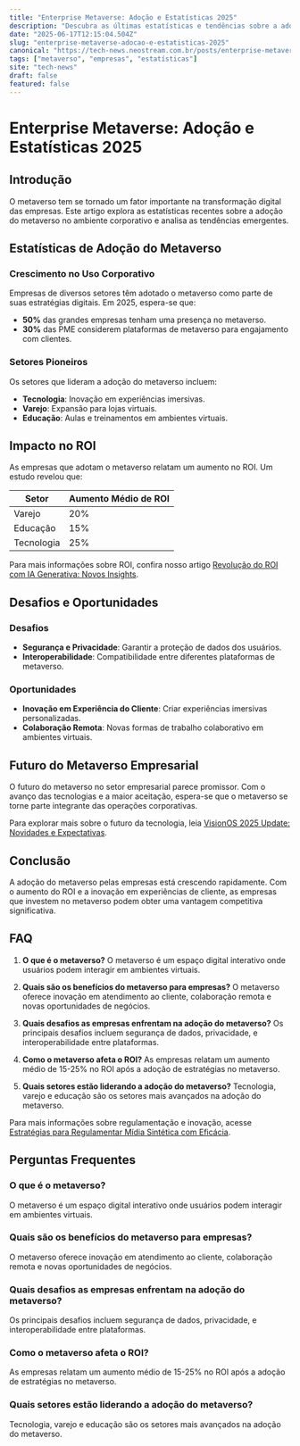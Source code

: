 ```yaml
---
title: "Enterprise Metaverse: Adoção e Estatísticas 2025"
description: "Descubra as últimas estatísticas e tendências sobre a adoção corporativa do metaverso em 2025. Um guia completo para empresas."
date: "2025-06-17T12:15:04.504Z"
slug: "enterprise-metaverse-adocao-e-estatisticas-2025"
canonical: "https://tech-news.neostream.com.br/posts/enterprise-metaverse-adocao-e-estatisticas-2025"
tags: ["metaverso", "empresas", "estatísticas"]
site: "tech-news"
draft: false
featured: false
---
```


# Enterprise Metaverse: Adoção e Estatísticas 2025

## Introdução

O metaverso tem se tornado um fator importante na transformação digital das empresas. Este artigo explora as estatísticas recentes sobre a adoção do metaverso no ambiente corporativo e analisa as tendências emergentes.

## Estatísticas de Adoção do Metaverso

### Crescimento no Uso Corporativo

Empresas de diversos setores têm adotado o metaverso como parte de suas estratégias digitais. Em 2025, espera-se que:

- **50%** das grandes empresas tenham uma presença no metaverso.
- **30%** das PME considerem plataformas de metaverso para engajamento com clientes.

### Setores Pioneiros

Os setores que lideram a adoção do metaverso incluem:

- **Tecnologia**: Inovação em experiências imersivas.
- **Varejo**: Expansão para lojas virtuais.
- **Educação**: Aulas e treinamentos em ambientes virtuais.

## Impacto no ROI

As empresas que adotam o metaverso relatam um aumento no ROI. Um estudo revelou que:

| Setor     | Aumento Médio de ROI |
|-----------|----------------------|
| Varejo    | 20%                  |
| Educação  | 15%                  |
| Tecnologia| 25%                  |

Para mais informações sobre ROI, confira nosso artigo [Revolução do ROI com IA Generativa: Novos Insights](/posts/revolucao-do-roi-com-ia-generativa-novos-insights).

## Desafios e Oportunidades

### Desafios

- **Segurança e Privacidade**: Garantir a proteção de dados dos usuários.
- **Interoperabilidade**: Compatibilidade entre diferentes plataformas de metaverso.

### Oportunidades

- **Inovação em Experiência do Cliente**: Criar experiências imersivas personalizadas.
- **Colaboração Remota**: Novas formas de trabalho colaborativo em ambientes virtuais.

## Futuro do Metaverso Empresarial

O futuro do metaverso no setor empresarial parece promissor. Com o avanço das tecnologias e a maior aceitação, espera-se que o metaverso se torne parte integrante das operações corporativas.

Para explorar mais sobre o futuro da tecnologia, leia [VisionOS 2025 Update: Novidades e Expectativas](/posts/visionos-2025-update-novidades-e-expectativas).

## Conclusão

A adoção do metaverso pelas empresas está crescendo rapidamente. Com o aumento do ROI e a inovação em experiências de cliente, as empresas que investem no metaverso podem obter uma vantagem competitiva significativa.

## FAQ

1. **O que é o metaverso?**
   O metaverso é um espaço digital interativo onde usuários podem interagir em ambientes virtuais.

2. **Quais são os benefícios do metaverso para empresas?**
   O metaverso oferece inovação em atendimento ao cliente, colaboração remota e novas oportunidades de negócios.

3. **Quais desafios as empresas enfrentam na adoção do metaverso?**
   Os principais desafios incluem segurança de dados, privacidade, e interoperabilidade entre plataformas.

4. **Como o metaverso afeta o ROI?**
   As empresas relatam um aumento médio de 15-25% no ROI após a adoção de estratégias no metaverso.

5. **Quais setores estão liderando a adoção do metaverso?**
   Tecnologia, varejo e educação são os setores mais avançados na adoção do metaverso.

Para mais informações sobre regulamentação e inovação, acesse [Estratégias para Regulamentar Mídia Sintética com Eficácia](/posts/estrategias-para-regulamentar-midia-sintetica-com-eficacia).

## Perguntas Frequentes

### O que é o metaverso?
O metaverso é um espaço digital interativo onde usuários podem interagir em ambientes virtuais.

### Quais são os benefícios do metaverso para empresas?
O metaverso oferece inovação em atendimento ao cliente, colaboração remota e novas oportunidades de negócios.

### Quais desafios as empresas enfrentam na adoção do metaverso?
Os principais desafios incluem segurança de dados, privacidade, e interoperabilidade entre plataformas.

### Como o metaverso afeta o ROI?
As empresas relatam um aumento médio de 15-25% no ROI após a adoção de estratégias no metaverso.

### Quais setores estão liderando a adoção do metaverso?
Tecnologia, varejo e educação são os setores mais avançados na adoção do metaverso.
